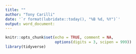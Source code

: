 ```yaml
---
title: ""
author: "Tony Carilli"
date: '`r format(lubridate::today(), "%B %d, %Y")`'
output: word_document:
---
```


```r
knitr::opts_chunk$set(echo = TRUE, comment = NA,
                      options(digits = 3, scipen = 999))
library(tidyverse)
```

#

